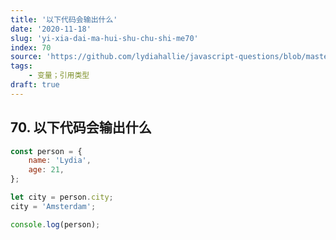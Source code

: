 ```yaml
---
title: '以下代码会输出什么'
date: '2020-11-18'
slug: 'yi-xia-dai-ma-hui-shu-chu-shi-me70'
index: 70
source: 'https://github.com/lydiahallie/javascript-questions/blob/master/zh-CN/README-zh_CN.md#83-%E8%BE%93%E5%87%BA%E4%BB%80%E4%B9%88'
tags:
    - 变量；引用类型
draft: true
---
```


## 70. 以下代码会输出什么

```js:index.js
const person = {
	name: 'Lydia',
	age: 21,
};

let city = person.city;
city = 'Amsterdam';

console.log(person);
```
